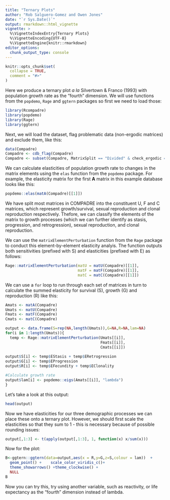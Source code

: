 ```yaml
---
title: "Ternary Plots"
author: "Rob Salguero-Gomez and Owen Jones"
date: "`r Sys.Date()`"
output: rmarkdown::html_vignette
vignette: >
  %\VignetteIndexEntry{Ternary Plots}
  %\VignetteEncoding{UTF-8}
  %\VignetteEngine{knitr::rmarkdown}
editor_options: 
  chunk_output_type: console
---
```


```r
knitr::opts_chunk$set(
  collapse = TRUE,
  comment = "#>"
)
```

Here we produce a ternary plot *a la* Silvertown & Franco (1993) with population growth rate as the "fourth" dimension. We will use functions from the `popdemo`, `Rage` and `ggtern` packages so first we need to load those:

```r
library(Rcompadre)
library(popdemo)
library(Rage)
library(ggtern)
```

Next, we will load the dataset, flag problematic data (non-ergodic matrices) and exclude them, like this:

```r
data(Compadre)
Compadre <- cdb_flag(Compadre)
Compadre <- subset(Compadre, MatrixSplit == "Divided" & check_ergodic == TRUE)
```

We can calculate elasticities of population growth rate to changes in the matrix elements using the `elas` function from the `popdemo` package. For example, the elasticity matrix for the first **A** matrix in this example database looks like this:

```r
popdemo::elas(matA(Compadre)[[1]])
```

We have split most matrices in COMPADRE into the constituent U, F and C matrices, which represent growth/survival, sexual reproduction and clonal reproduction respectively. Thefore, we can classify the elements of the matrix to growth processes (which we can further identify as stasis, progression, and retrogression), sexual reproduction, and clonal reproduction. 

We can use the `matrixElementPerturbation` function from the `Rage` package to conduct this element-by-element elasticity analyis. The function outputs both sensitivities (prefixed with S) and elasticities (prefixed with E) as follows:


```r
Rage::matrixElementPerturbation(matU = matU(Compadre)[[1]],
                                matF = matF(Compadre)[[1]],
                                matC = matC(Compadre)[[1]])
```

We can use a `for` loop to run through each set of matrices in turn to calculate the summed elasticity for survival (S), growth (G) and reproduction (R) like this:

```r
Amats <- matA(Compadre)
Umats <- matU(Compadre)
Fmats <- matF(Compadre)
Cmats <- matC(Compadre)

output <- data.frame(S=rep(NA,length(Umats)),G=NA,R=NA,lam=NA)
for(i in 1:length(Umats)){
  temp <- Rage::matrixElementPerturbation(Umats[[i]],
                                          Fmats[[i]],
                                          Cmats[[i]])
  
output$S[i] <- temp$EStasis + temp$ERetrogression
output$G[i] <- temp$EProgression
output$R[i] <- temp$EFecundity + temp$EClonality

#Calculate growth rate
output$lam[i] <- popdemo::eigs(Amats[[i]], "lambda")
}
```

Let's take a look at this output:

```r
head(output)
```

Now we have elasticities for our three demographic processes we can place these onto a ternary plot. However, we should first scale the elasticities so that they sum to 1 - this is necessary because of possible rounding issues:

```r
output[,1:3] <- t(apply(output[,1:3], 1, function(x) x/sum(x)))
```

Now for the plot:

```r
B<-ggtern::ggtern(data=output,aes(x = R,y=G,z=S,colour = lam))  +  
  geom_point() +    scale_color_viridis_c()+
  theme_showarrows() +theme_clockwise() + 
  NULL
B
```

Now you can try this, try using another variable, such as reactivity, or life expectancy as the "fourth" dimension instead of lambda. 
